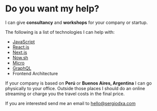 # Do you want my help?

<article>

I can give **consultancy** and **workshops** for your company or startup.

The following is a list of technologies I can help with:

* [JavaScript](https://www.javascript.com)
* [React.js](https://reactjs.org)
* [Next.js](https://github.com/zeit/next.js)
* [Now.sh](https://now.sh)
* [Micro](https://github.com/zeit/micro)
* [GraphQL](http://graphql.org)
* Frontend Architecture

If your company is based on **Perú** or **Buenos Aires, Argentina** I can go physically to your office. Outside those places I should do an online streaming or charge you the travel costs in the final price.

If you are interested send me an email to [hello@sergiodxa.com](mailto:hello@sergiodxa.com?subject=Services)

</article>
